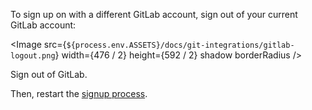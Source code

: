 
To sign up on <ProductName /> with a different GitLab account, sign out of your current GitLab account:

<Image
  src={`${process.env.ASSETS}/docs/git-integrations/gitlab-logout.png`}
  width={476 / 2}
  height={592 / 2}
  shadow
  borderRadius
/>
<Caption>Sign out of GitLab.</Caption>

Then, restart the <ProductName /> [signup process](/signup).
